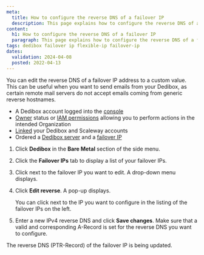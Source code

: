 ```yaml
---
meta:
  title: How to configure the reverse DNS of a failover IP
  description: This page explains how to configure the reverse DNS of a failover IP
content:
  h1: How to configure the reverse DNS of a failover IP
  paragraph: This page explains how to configure the reverse DNS of a failover IP
tags: dedibox failover ip flexible-ip failover-ip
dates:
  validation: 2024-04-08
  posted: 2022-04-13
---
```


<Macro id="dedibox-scaleway-migration" />

You can edit the reverse DNS of a failover IP address to a custom value. This can be useful when you want to send emails from your Dedibox, as certain remote mail servers do not accept emails coming from generic reverse hostnames.

<Macro id="requirements" />

- A Dedibox account logged into the [console](https://console.online.net)
- [Owner](/identity-and-access-management/iam/concepts/#owner) status or [IAM permissions](/identity-and-access-management/iam/concepts/#permission) allowing you to perform actions in the intended Organization
- [Linked](/bare-metal/dedibox/how-to/link-dedibox-account/) your Dedibox and Scaleway accounts
- Ordered a [Dedibox server](/bare-metal/dedibox/how-to/order-dedibox) and a [failover IP](/bare-metal/dedibox/how-to/order-failover-ip/)

1. Click **Dedibox** in the **Bare Metal** section of the side menu.
2. Click the **Failover IPs** tab to display a list of your failover IPs.
3. Click <Icon name="more" /> next to the failover IP you want to edit. A drop-down menu displays.
4. Click **Edit reverse**. A pop-up displays.

    <Message type="tip">
      You can click <Icon name="more" /> next to the IP you want to configure in the listing of the failover IPs on the left.
    </Message>
5. Enter a new IPv4 reverse DNS and click **Save changes**.
    <Message type="important">
      Make sure that a valid and corresponding A-Record is set for the reverse DNS you want to configure.
    </Message>

The reverse DNS (PTR-Record) of the failover IP is being updated.


